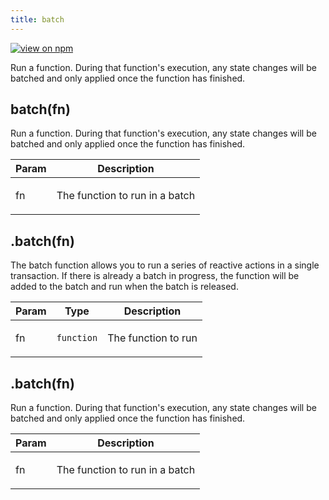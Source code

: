 ```yaml
---
title: batch
---
```


[![view on npm](http://img.shields.io/npm/v/@plexusjs/core.svg)](https://www.npmjs.org/package/@plexusjs/core)

Run a function. During that function's execution, any state changes will be batched and only applied once the function has finished.

<a name='batch'></a>

## batch(fn)

<p>
	Run a function. During that function's execution, any state changes will be
	batched and only applied once the function has finished.
</p>

| Param | Description                           |
| ----- | ------------------------------------- |
| fn    | <p>The function to run in a batch</p> |

<a name='RuntimeInstance+batch'></a>

## .batch(fn)

<p>
	The batch function allows you to run a series of reactive actions in a single
	transaction. If there is already a batch in progress, the function will be
	added to the batch and run when the batch is released.
</p>

| Param | Type                  | Description                |
| ----- | --------------------- | -------------------------- |
| fn    | <code>function</code> | <p>The function to run</p> |

<a name='Scope+batch'></a>

## .batch(fn)

<p>
	Run a function. During that function's execution, any state changes will be
	batched and only applied once the function has finished.
</p>

| Param | Description                           |
| ----- | ------------------------------------- |
| fn    | <p>The function to run in a batch</p> |
